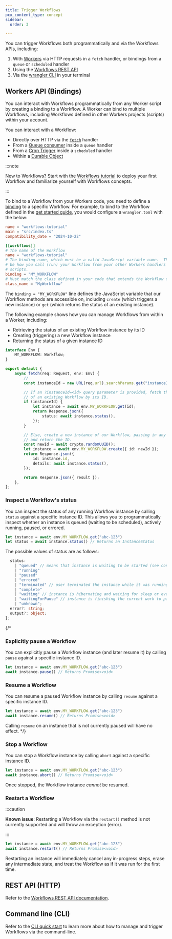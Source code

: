 ```yaml
---
title: Trigger Workflows
pcx_content_type: concept
sidebar:
  order: 3

---
```


You can trigger Workflows both programmatically and via the Workflows APIs, including:

1. With [Workers](/workers) via HTTP requests in a `fetch` handler, or bindings from a `queue` or `scheduled` handler
2. Using the [Workflows REST API](/api/operations/wor-list-workflows)
2. Via the [wrangler CLI](/workers/wrangler/commands/#workflows) in your terminal

## Workers API (Bindings)

You can interact with Workflows programmatically from any Worker script by creating a binding to a Workflow. A Worker can bind to multiple Workflows, including Workflows defined in other Workers projects (scripts) within your account.

You can interact with a Workflow:

* Directly over HTTP via the [`fetch`](/workers/runtime-apis/handlers/fetch/) handler
* From a [Queue consumer](/queues/configuration/javascript-apis/#consumer) inside a `queue` handler
* From a [Cron Trigger](/workers/configuration/cron-triggers/) inside a `scheduled` handler
* Within a [Durable Object](/durable-objects/)

:::note

New to Workflows? Start with the [Workflows tutorial](/workflows/get-started/guide/) to deploy your first Workflow and familiarize yourself with Workflows concepts.

:::

To bind to a Workflow from your Workers code, you need to define a [binding](/workers/wrangler/configuration/) to a specific Workflow. For example, to bind to the Workflow defined in the [get started guide](/workflows/get-started/guide/), you would configure a `wrangler.toml` with the below:

```toml title="wrangler.toml"
name = "workflows-tutorial"
main = "src/index.ts"
compatibility_date = "2024-10-22"

[[workflows]]
# The name of the Workflow
name = "workflows-tutorial"
# The binding name, which must be a valid JavaScript variable name.  This will
# be how you call (run) your Workflow from your other Workers handlers or
# scripts.
binding = "MY_WORKFLOW"
# Must match the class defined in your code that extends the Workflow class
class_name = "MyWorkflow"
```

The `binding = "MY_WORKFLOW"` line defines the JavaScript variable that our Workflow methods are accessible on, including `create` (which triggers a new instance) or `get` (which returns the status of an existing instance).

The following example shows how you can manage Workflows from within a Worker, including:

* Retrieving the status of an existing Workflow instance by its ID
* Creating (triggering) a new Workflow instance
* Returning the status of a given instance ID

```ts title="src/index.ts"
interface Env {
	MY_WORKFLOW: Workflow;
}

export default {
	async fetch(req: Request, env: Env) {
        //
        const instanceId = new URL(req.url).searchParams.get("instanceId")

        // If an ?instanceId=<id> query parameter is provided, fetch the status
        // of an existing Workflow by its ID.
        if (instanceId) {
            let instance = await env.MY_WORKFLOW.get(id);
			return Response.json({
				status: await instance.status(),
			});
        }

        // Else, create a new instance of our Workflow, passing in any (optional) params
        // and return the ID.
		const newId = await crypto.randomUUID();
		let instance = await env.MY_WORKFLOW.create({ id: newId });
		return Response.json({
			id: instance.id,
			details: await instance.status(),
		});

		return Response.json({ result });
	},
};
```

### Inspect a Workflow's status

You can inspect the status of any running Workflow instance by calling `status` against a specific instance ID. This allows you to programmatically inspect whether an instance is queued (waiting to be scheduled), actively running, paused, or errored.

```ts
let instance = await env.MY_WORKFLOW.get("abc-123")
let status = await instance.status() // Returns an InstanceStatus
```

The possible values of status are as follows:

```ts
  status:
    | "queued" // means that instance is waiting to be started (see concurrency limits)
    | "running"
    | "paused"
    | "errored"
    | "terminated" // user terminated the instance while it was running
    | "complete"
    | "waiting" // instance is hibernating and waiting for sleep or event to finish
    | "waitingForPause" // instance is finishing the current work to pause
    | "unknown";
  error?: string;
  output?: object;
};
```
{/*
### Explicitly pause a Workflow

You can explicitly pause a Workflow instance (and later resume it) by calling `pause` against a specific instance ID.

```ts
let instance = await env.MY_WORKFLOW.get("abc-123")
await instance.pause() // Returns Promise<void>
```

### Resume a Workflow

You can resume a paused Workflow instance by calling `resume` against a specific instance ID.

```ts
let instance = await env.MY_WORKFLOW.get("abc-123")
await instance.resume() // Returns Promise<void>
```

Calling `resume` on an instance that is not currently paused will have no effect.
*/}

### Stop a Workflow

You can stop a Workflow instance by calling `abort` against a specific instance ID.

```ts
let instance = await env.MY_WORKFLOW.get("abc-123")
await instance.abort() // Returns Promise<void>
```

Once stopped, the Workflow instance *cannot* be resumed.

### Restart a Workflow

:::caution

**Known issue**: Restarting a Workflow via the `restart()` method is not currently supported and will throw an exception (error).

:::

```ts
let instance = await env.MY_WORKFLOW.get("abc-123")
await instance.restart() // Returns Promise<void>
```

Restarting an instance will immediately cancel any in-progress steps, erase any intermediate state, and treat the Workflow as if it was run for the first time.

## REST API (HTTP)

Refer to the [Workflows REST API documentation](/api/operations/wor-create-new-workflow-instance).

## Command line (CLI)

Refer to the [CLI quick start](/workflows/get-started/cli-quick-start/) to learn more about how to manage and trigger Workflows via the command-line.
